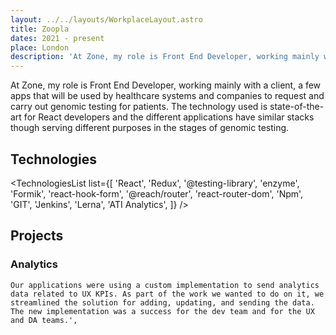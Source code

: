 ```yaml
---
layout: ../../layouts/WorkplaceLayout.astro
title: Zoopla
dates: 2021 - present
place: London
description: 'At Zone, my role is Front End Developer, working mainly with a client, a few apps that will be used by healthcare systems and companies to request and carry out genomic testing for patients.\nThe technology used is state-of-the-art for React developers and the different applications have similar stacks though serving different purposes in the stages of genomic testing.'
---
```



At Zone, my role is Front End Developer, working mainly with a client, a few apps that will be used by healthcare systems and companies to request and carry out genomic testing for patients.
The technology used is state-of-the-art for React developers and the different applications have similar stacks though serving different purposes in the stages of genomic testing.

## Technologies

<TechnologiesList list={[
    'React',
    'Redux',
    '@testing-library',
    'enzyme',
    'Formik',
    'react-hook-form',
    '@reach/router',
    'react-router-dom',
    'Npm',
    'GIT',
    'Jenkins',
    'Lerna',
    'ATI Analytics',
]} />

## Projects

### Analytics

    Our applications were using a custom implementation to send analytics data related to UX KPIs. As part of the work we wanted to do on it, we streamlined the solution for adding, updating, and sending the data. The new implementation was a success for the dev team and for the UX and DA teams.',
